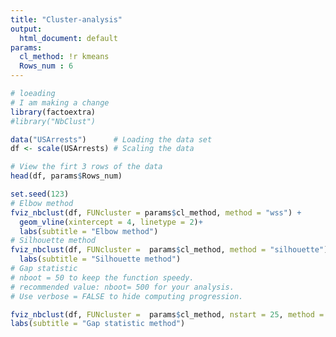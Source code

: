 ```yaml
---
title: "Cluster-analysis"
output:
  html_document: default
params:
  cl_method: !r kmeans
  Rows_num : 6
---
```




```r
# loeading 
# I am making a change
library(factoextra)
#library("NbClust")
```


```r
data("USArrests")      # Loading the data set
df <- scale(USArrests) # Scaling the data

# View the firt 3 rows of the data
head(df, params$Rows_num)
```


```r
set.seed(123)
# Elbow method
fviz_nbclust(df, FUNcluster = params$cl_method, method = "wss") +
  geom_vline(xintercept = 4, linetype = 2)+
  labs(subtitle = "Elbow method")
# Silhouette method
fviz_nbclust(df, FUNcluster =  params$cl_method, method = "silhouette")+
  labs(subtitle = "Silhouette method")
# Gap statistic
# nboot = 50 to keep the function speedy.
# recommended value: nboot= 500 for your analysis.
# Use verbose = FALSE to hide computing progression.

fviz_nbclust(df, FUNcluster =  params$cl_method, nstart = 25, method = "gap_stat", nboot = 200)+
labs(subtitle = "Gap statistic method")
```


